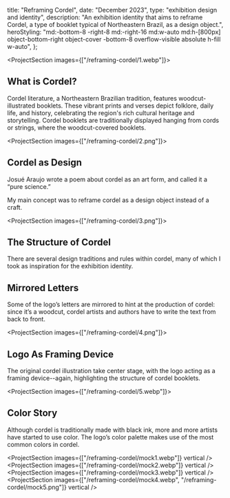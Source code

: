   title: "Reframing Cordel",
  date: "December 2023",
  type: "exhibition design and identity",
  description:
    "An exhibition identity that aims to reframe Cordel, a type of booklet typical of Northeastern Brazil, as a design object.",
  heroStyling:
    "md:-bottom-8 -right-8 md:-right-16 md:w-auto md:h-[800px] object-bottom-right object-cover -bottom-8 overflow-visible absolute h-fill w-auto",
};

<ProjectSection images={["/reframing-cordel/1.webp"]}>

## What is Cordel?

Cordel literature, a Northeastern Brazilian tradition, features
woodcut-illustrated booklets. These vibrant prints and verses depict folklore,
daily life, and history, celebrating the region's rich cultural heritage and
storytelling. Cordel booklets are traditionally displayed hanging from cords or
strings, where the woodcut-covered booklets.

</ProjectSection>

<ProjectSection images={["/reframing-cordel/2.png"]}>

## Cordel as Design

Josué Araujo wrote a poem about cordel as an art form, and called it a “pure
science.”

My main concept was to reframe cordel as a design object instead of a craft.

</ProjectSection>

<ProjectSection images={["/reframing-cordel/3.png"]}>

## The Structure of Cordel

There are several design traditions and rules within cordel, many of which I
took as inspiration for the exhibition identity.

## Mirrored Letters

Some of the logo’s letters are mirrored to hint at the production of cordel:
since it’s a woodcut, cordel artists and authors have to write the text from
back to front.

</ProjectSection>

<ProjectSection images={["/reframing-cordel/4.png"]}>

## Logo As Framing Device

The original cordel illustration take center stage, with the logo acting as a
framing device--again, highlighting the structure of cordel booklets.

</ProjectSection>

<ProjectSection images={["/reframing-cordel/5.webp"]}>

## Color Story

Although cordel is traditionally made with black ink, more and more artists have
started to use color. The logo’s color palette makes use of the most common
colors in cordel.

</ProjectSection>

<ProjectSection images={["/reframing-cordel/mock1.webp"]} vertical />
<ProjectSection images={["/reframing-cordel/mock2.webp"]} vertical />
<ProjectSection images={["/reframing-cordel/mock3.webp"]} vertical />
<ProjectSection
  images={["/reframing-cordel/mock4.webp", "/reframing-cordel/mock5.png"]}
  vertical
/>
